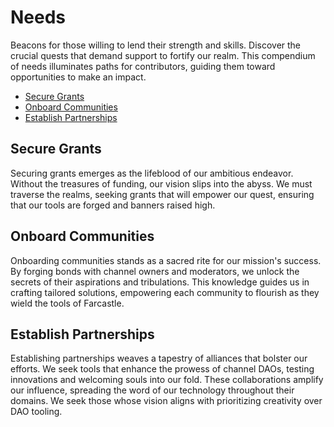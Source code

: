 # Needs

Beacons for those willing to lend their strength and skills. Discover the crucial quests that demand support to fortify our realm. This compendium of needs illuminates paths for contributors, guiding them toward opportunities to make an impact.

- [Secure Grants](#secure-grants)
- [Onboard Communities](#onboard-communities)
- [Establish Partnerships](#establish-partnerships)

## Secure Grants

Securing grants emerges as the lifeblood of our ambitious endeavor. Without the treasures of funding, our vision slips into the abyss. We must traverse the realms, seeking grants that will empower our quest, ensuring that our tools are forged and banners raised high.

## Onboard Communities

Onboarding communities stands as a sacred rite for our mission's success. By forging bonds with channel owners and moderators, we unlock the secrets of their aspirations and tribulations. This knowledge guides us in crafting tailored solutions, empowering each community to flourish as they wield the tools of Farcastle.

## Establish Partnerships

Establishing partnerships weaves a tapestry of alliances that bolster our efforts. We seek tools that enhance the prowess of channel DAOs, testing innovations and welcoming souls into our fold. These collaborations amplify our influence, spreading the word of our technology throughout their domains. We seek those whose vision aligns with prioritizing creativity over DAO tooling.
